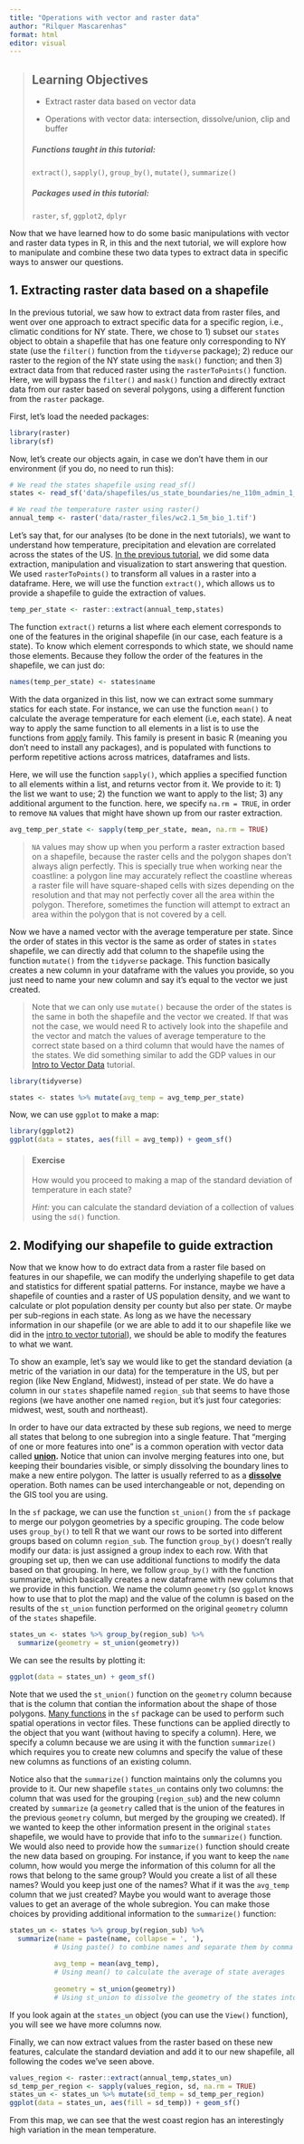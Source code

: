 ```yaml
---
title: "Operations with vector and raster data"
author: "Rilquer Mascarenhas"
format: html
editor: visual
---
```


> ## Learning Objectives
>
> -   Extract raster data based on vector data
>
> -   Operations with vector data: intersection, dissolve/union, clip and buffer
>
> ##### Functions taught in this tutorial:
>
> `extract()`, `sapply()`, `group_by()`, `mutate()`, `summarize()`
>
> ##### Packages used in this tutorial:
>
> `raster`, `sf`, `ggplot2`, `dplyr`

Now that we have learned how to do some basic manipulations with vector and raster data types in R, in this and the next tutorial, we will explore how to manipulate and combine these two data types to extract data in specific ways to answer our questions.

## 1. Extracting raster data based on a shapefile

In the previous tutorial, we saw how to extract data from raster files, and went over one approach to extract specific data for a specific region, i.e., climatic conditions for NY state. There, we chose to 1) subset our `states` object to obtain a shapefile that has one feature only corresponding to NY state (use the `filter()` function from the `tidyverse` package); 2) reduce our raster to the region of the NY state using the `mask()` function; and then 3) extract data from that reduced raster using the `rasterToPoints()` function. Here, we will bypass the `filter()` and `mask()` function and directly extract data from our raster based on several polygons, using a different function from the `raster` package.

First, let's load the needed packages:

```r
library(raster)
library(sf)
```

Now, let's create our objects again, in case we don't have them in our environment (if you do, no need to run this):

```r
# We read the states shapefile using read_sf()
states <- read_sf('data/shapefiles/us_state_boundaries/ne_110m_admin_1_states_provinces.shp')

# We read the temperature raster using raster()
annual_temp <- raster('data/raster_files/wc2.1_5m_bio_1.tif')
```

Let's say that, for our analyses (to be done in the next tutorials), we want to understand how temperature, precipitation and elevation are correlated across the states of the US. [In the previous tutorial](https://htmlpreview.github.io/?https://github.com/Rilquer/gcdi-mapping-user-group/blob/main/tutorials/02_intro_raster_R.html), we did some data extraction, manipulation and visualization to start answering that question. We used `rasterToPoints()` to transform all values in a raster into a dataframe. Here, we will use the function `extract()`, which allows us to provide a shapefile to guide the extraction of values.

```r
temp_per_state <- raster::extract(annual_temp,states)
```

The function `extract()` returns a list where each element corresponds to one of the features in the original shapefile (in our case, each feature is a state). To know which element corresponds to which state, we should name those elements. Because they follow the order of the features in the shapefile, we can just do:

```r
names(temp_per_state) <- states$name
```

With the data organized in this list, now we can extract some summary statics for each state. For instance, we can use the function `mean()` to calculate the average temperature for each element (i.e, each state). A neat way to apply the same function to all elements in a list is to use the functions from [apply](https://www.datacamp.com/tutorial/r-tutorial-apply-family) family. This family is present in basic R (meaning you don't need to install any packages), and is populated with functions to perform repetitive actions across matrices, dataframes and lists.

Here, we will use the function `sapply()`, which applies a specified function to all elements within a list, and returns vector from it. We provide to it: 1) the list we want to use; 2) the function we want to apply to the list; 3) any additional argument to the function. here, we specify `na.rm = TRUE`, in order to remove `NA` values that might have shown up from our raster extraction.

```r
avg_temp_per_state <- sapply(temp_per_state, mean, na.rm = TRUE)
```

> `NA` values may show up when you perform a raster extraction based on a shapefile, because the raster cells and the polygon shapes don't always align perfectly. This is specially true when working near the coastline: a polygon line may accurately reflect the coastline whereas a raster file will have square-shaped cells with sizes depending on the resolution and that may not perfectly cover all the area within the polygon. Therefore, sometimes the function will attempt to extract an area within the polygon that is not covered by a cell.

Now we have a named vector with the average temperature per state. Since the order of states in this vector is the same as order of states in `states` shapefile, we can directly add that column to the shapefile using the function `mutate()` from the `tidyverse` package. This function basically creates a new column in your dataframe with the values you provide, so you just need to name your new column and say it's equal to the vector we just created.

> Note that we can only use `mutate()` because the order of the states is the same in both the shapefile and the vector we created. If that was not the case, we would need R to actively look into the shapefile and the vector and match the values of average temperature to the correct state based on a third column that would have the names of the states. We did something similar to add the GDP values in our [Intro to Vector Data](http://htmlpreview.github.io/?https://github.com/Rilquer/gcdi-mapping-user-group/blob/main/tutorials/01_intro_vector_R.html) tutorial.

```r
library(tidyverse)
```

```r
states <- states %>% mutate(avg_temp = avg_temp_per_state)
```

Now, we can use `ggplot` to make a map:

```r
library(ggplot2)
ggplot(data = states, aes(fill = avg_temp)) + geom_sf()
```

> #### Exercise
>
> How would you proceed to making a map of the standard deviation of temperature in each state?
>
> *Hint:* you can calculate the standard deviation of a collection of values using the `sd()` function.

## 2. Modifying our shapefile to guide extraction

Now that we know how to do extract data from a raster file based on features in our shapefile, we can modify the underlying shapefile to get data and statistics for different spatial patterns. For instance, maybe we have a shapefile of counties and a raster of US population density, and we want to calculate or plot population density per county but also per state. Or maybe per sub-regions in each state. As long as we have the necessary information in our shapefile (or we are able to add it to our shapefile like we did in the [intro to vector tutorial](http://htmlpreview.github.io/?https://github.com/Rilquer/gcdi-mapping-user-group/blob/main/tutorials/01_intro_vector_R.html)), we should be able to modify the features to what we want.

To show an example, let's say we would like to get the standard deviation (a metric of the variation in our data) for the temperature in the US, but per region (like New England, Midwest), instead of per state. We do have a column in our `states` shapefile named `region_sub` that seems to have those regions (we have another one named `region`, but it's just four categories: midwest, west, south and northeast).

In order to have our data extracted by these sub regions, we need to merge all states that belong to one subregion into a single feature. That "merging of one or more features into one" is a common operation with vector data called [**union**](https://pro.arcgis.com/en/pro-app/3.0/tool-reference/analysis/union.htm)**.** Notice that union can involve merging features into one, but keeping their boundaries visible, or simply dissolving the boundary lines to make a new entire polygon. The latter is usually referred to as a [**dissolve**](https://desktop.arcgis.com/en/arcmap/latest/tools/data-management-toolbox/dissolve.htm) operation. Both names can be used interchangeable or not, depending on the GIS tool you are using.

In the `sf` package, we can use the function `st_union()` from the `sf` package to merge our polygon geometries by a specific grouping. The code below uses `group_by()` to tell R that we want our rows to be sorted into different groups based on column `region_sub`. The function `group_by()` doesn't really modify our data: is just assigned a group index to each row. With that grouping set up, then we can use additional functions to modify the data based on that grouping. In here, we follow `group_by()` with the function summarize, which basically creates a new dataframe with new columns that we provide in this function. We name the column `geometry` (so `ggplot` knows how to use that to plot the map) and the value of the column is based on the results of the `st_union` function performed on the original `geometry` column of the `states` shapefile.

```r
states_un <- states %>% group_by(region_sub) %>% 
  summarize(geometry = st_union(geometry))
```

We can see the results by plotting it:

```r
ggplot(data = states_un) + geom_sf()
```

Note that we used the `st_union()` function on the `geometry` column because that is the column that contian the information about the shape of those polygons. [Many functions](https://github.com/rstudio/cheatsheets/blob/main/sf.pdf) in the `sf` package can be used to perform such spatial operations in vector files. These functions can be applied directly to the object that you want (without having to specify a column). Here, we specify a column because we are using it with the function `summarize()` which requires you to create new columns and specify the value of these new columns as functions of an existing column.

Notice also that the `summarize()` function maintains only the columns you provide to it. Our new shapefile `states_un` contains only two columns: the column that was used for the grouping (`region_sub`) and the new column created by `summarize` (a `geometry` called that is the union of the features in the previous `geometry` column, but merged by the grouping we created). If we wanted to keep the other information present in the original `states` shapefile, we would have to provide that info to the `summarize()` function. We would also need to provide how the `summarize()` function should create the new data based on grouping. For instance, if you want to keep the `name` column, how would you merge the information of this column for all the rows that belong to the same group? Would you create a list of all these names? Would you keep just one of the names? What if it was the `avg_temp` column that we just created? Maybe you would want to average those values to get an average of the whole subregion. You can make those choices by providing additional information to the `summarize()` function:

```r
states_un <- states %>% group_by(region_sub) %>% 
  summarize(name = paste(name, collapse = ', '),
           # Using paste() to combine names and separate them by comma
           
           avg_temp = mean(avg_temp),
           # Using mean() to calculate the average of state averages
           
           geometry = st_union(geometry))
           # Using st_union to dissolve the geometry of the states into one for the subregion
```

If you look again at the `states_un` object (you can use the `View()` function), you will see we have more columns now.

Finally, we can now extract values from the raster based on these new features, calculate the standard deviation and add it to our new shapefile, all following the codes we've seen above.

```r
values_region <- raster::extract(annual_temp,states_un)
sd_temp_per_region <- sapply(values_region, sd, na.rm = TRUE)
states_un <- states_un %>% mutate(sd_temp = sd_temp_per_region)
ggplot(data = states_un, aes(fill = sd_temp)) + geom_sf()
```

From this map, we can see that the west coast region has an interestingly high variation in the mean temperature.
